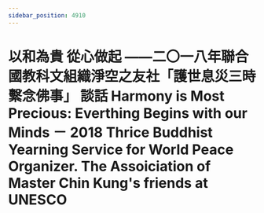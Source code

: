 ```yaml
---
sidebar_position: 4910
---
```



# 以和為貴 從心做起 ——二〇一八年聯合國教科文組織淨空之友社「護世息災三時繫念佛事」 談話 Harmony is Most Precious: Everthing Begins with our Minds － 2018 Thrice Buddhist Yearning Service for World Peace Organizer. The Assoiciation of Master Chin Kung's friends at UNESCO

<ReactPlayer controls='true' url='https://tw4.amtb.de/redirect/media/himp4/32/32-288/32-288-0001.mp4' />